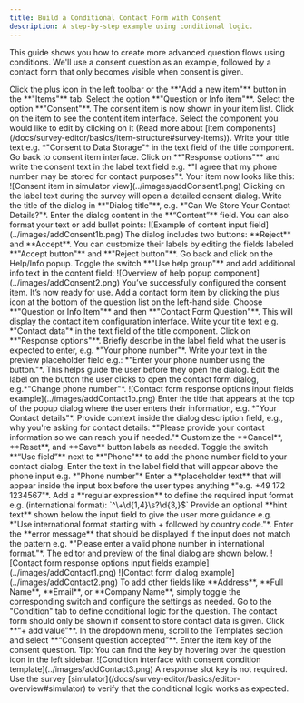 ```yaml
---
title: Build a Conditional Contact Form with Consent 
description: A step-by-step example using conditional logic.
---
```


This guide shows you how to create more advanced question flows using conditions. 
We'll use a consent question as an example, followed by a contact form that only becomes visible when consent is given.

<Steps>
<Step>
Click the plus icon in the left toolbar or the **"Add a new item"** button in the **"Items"** tab.
</Step>
<Step>
Select the option **"Question or Info item"**.
</Step>
<Step>
Select the option **"Consent"**. The consent item is now shown in your item list. Click on the item to see the content item interface.
</Step>
<Step>
Select the component you would like to edit by clicking on it (Read more about [item components](/docs/survey-editor/basics/item-structure#survey-items)).
</Step>
<Step>
Write your title text e.g. *"Consent to Data Storage"* in the text field of the title component. Go back to consent item interface.
</Step>
<Step>
Click on **"Response options"** and write the consent text in the label text field e.g. *"I agree that my phone number may be stored for contact purposes"*. Your item now looks like this:
![Consent item in simulator view](../images/addConsent1.png)
</Step>
<Step>
Clicking on the label text during the survey will open a detailed consent dialog. Write the title of the dialog in **"Dialog title"**, e.g. *"Can We Store Your Contact Details?"*.
</Step>
<Step>
Enter the dialog content in the **“Content”** field. You can also format your text or add bullet points:
![Example of content input field](../images/addConsent1b.png)
</Step>
<Step>
The dialog includes two buttons: **Reject** and **Accept**. You can customize their labels by editing the fields labeled **"Accept button"** and **"Reject button"**.
</Step>
<Step>
Go back and click on the Help/Info popup.
</Step>
<Step>
 Toggle the switch **"Use help group"** and add additional info text in the content field: 
![Overview of help popup component](../images/addConsent2.png)
You’ve successfully configured the consent item. It’s now ready for use.
</Step>
<Step>
Add a contact form item by clicking the plus icon at the bottom of the question list on the left-hand side.
</Step>
<Step>
Choose **"Question or Info Item"** and then **"Contact Form Question"**. This will display the contact item configuration interface.
</Step>
<Step>
Write your title text e.g. *"Contact data"* in the text field of the title component. 
</Step>
<Step>
Click on **"Response options"**.
</Step>
<Step>
 Briefly describe in the label field what the user is expected to enter, e.g. *"Your phone number"*.
 </Step>
<Step>
Write your text in the preview placeholder field e.g.: *"Enter your phone number using the button."*. This helps guide the user before they open the dialog.
</Step>
<Step>
Edit the label on the button the user clicks to open the contact form dialog, e.g.*"Change phone number"*.
![Contact form response options input fields example](../images/addContact1b.png)
</Step>
<Step>
Enter the title that appears at the top of the popup dialog where the user enters their information, e.g. *"Your Contact details"*.
</Step>
<Step>
Provide context inside the dialog description field, e.g., why you're asking for contact details: *"Please provide your contact information so we can reach you if needed."*
 </Step>
 <Step>
 Customize the **Cancel**, **Reset**, and **Save** button labels as needed.
 </Step>
 <Step>
 Toggle the switch **“Use field”** next to **"Phone"** to add the phone number field to your contact dialog.
 </Step>
 <Step>
 Enter the text in the label field that will appear above the phone input e.g. *"Phone number"*
</Step>
 <Step>
Enter a **placeholder text** that will appear inside the input box before the user types anything *"e.g. +49 172 1234567"*.
</Step>
 <Step>
Add a **regular expression** to define the required input format e.g. (international format): `^\+\d{1,4}\s?\d{3,}$`
</Step>
 <Step>
Provide an optional **hint text** shown below the input field to give the user more guidance e.g.
  *"Use international format starting with + followed by country code."*.
</Step>
 <Step>
  Enter the **error message** that should be displayed if the input does not match the pattern e.g.
  *"Please enter a valid phone number in international format."*. The editor and preview of the final dialog are shown below.
  ![Contact form response options input fields example](../images/addContact1.png)
  ![Contact form dialog example](../images/addContact2.png)
  </Step>
  <Step>
To add other fields like **Address**, **Full Name**, **Email**, or **Company Name**, simply toggle the corresponding switch and configure the settings as needed.
  </Step>
  <Step>
 Go to the "Condition" tab to define conditional logic for the question. The contact form should only be shown if consent to store contact data is given.
</Step>
  <Step>
Click **“+ add value”**.
</Step>
  <Step>
In the dropdown menu, scroll to the Templates section and select **“Consent question accepted”**.
</Step>
  <Step>
  Enter the item key of the consent question. Tip: You can find the key by hovering over the question icon in the left sidebar.
  ![Condition interface with consent condition template](../images/addContact3.png)
  </Step>
  <Step>
  A response slot key is not required. Use the survey [simulator](/docs/survey-editor/basics/editor-overview#simulator) to verify that the conditional logic works as expected.
</Step>
</Steps>
